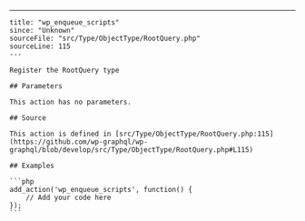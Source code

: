 ---
    title: "wp_enqueue_scripts"
    since: "Unknown"
    sourceFile: "src/Type/ObjectType/RootQuery.php"
    sourceLine: 115
    ---
    
    Register the RootQuery type
    
    ## Parameters
    
    This action has no parameters.
    
    ## Source

    This action is defined in [src/Type/ObjectType/RootQuery.php:115](https://github.com/wp-graphql/wp-graphql/blob/develop/src/Type/ObjectType/RootQuery.php#L115)

    ## Examples

    ```php
    add_action('wp_enqueue_scripts', function() {
        // Add your code here
    });
    ```
    